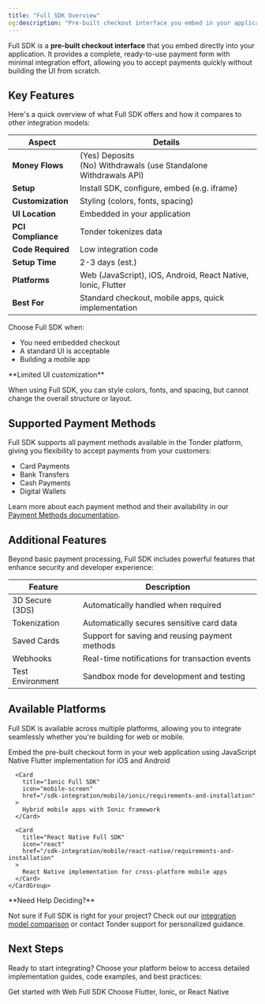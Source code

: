```yaml
---
title: "Full SDK Overview"
og:description: "Pre-built checkout interface you embed in your application"
---
```


Full SDK is a **pre-built checkout interface** that you embed directly into your application. It provides a complete, ready-to-use payment form with minimal integration effort, allowing you to accept payments quickly without building the UI from scratch.

## Key Features

Here's a quick overview of what Full SDK offers and how it compares to other integration models:

| Aspect             | Details                                                      |
| ------------------ | ------------------------------------------------------------ |
| **Money Flows**    | (Yes) Deposits<br/>(No) Withdrawals (use Standalone Withdrawals API) |
| **Setup**          | Install SDK, configure, embed (e.g. iframe)                  |
| **Customization**  | Styling (colors, fonts, spacing)                             |
| **UI Location**    | Embedded in your application                                 |
| **PCI Compliance** | Tonder tokenizes data                                        |
| **Code Required**  | Low integration code                                         |
| **Setup Time**     | 2-3 days (est.)                                              |
| **Platforms**      | Web (JavaScript), iOS, Android, React Native, Ionic, Flutter |
| **Best For**       | Standard checkout, mobile apps, quick implementation         |

Choose Full SDK when:

- You need embedded checkout
- A standard UI is acceptable
- Building a mobile app

<Warning>
**Limited UI customization**

When using Full SDK, you can style colors, fonts, and spacing, but cannot change the overall structure or layout.
</Warning>

## Supported Payment Methods

Full SDK supports all payment methods available in the Tonder platform, giving you flexibility to accept payments from your customers:

- Card Payments
- Bank Transfers
- Cash Payments
- Digital Wallets

Learn more about each payment method and their availability in our [Payment Methods documentation](/online-payments/payment-methods).

## Additional Features

Beyond basic payment processing, Full SDK includes powerful features that enhance security and developer experience:

| Feature                      | Description                                      |
| ---------------------------- | ------------------------------------------------ |
| 3D Secure (3DS)              | Automatically handled when required              |
| Tokenization                 | Automatically secures sensitive card data        |
| Saved Cards                  | Support for saving and reusing payment methods   |
| Webhooks                     | Real-time notifications for transaction events   |
| Test Environment             | Sandbox mode for development and testing         |

## Available Platforms

Full SDK is available across multiple platforms, allowing you to integrate seamlessly whether you're building for web or mobile.

<Tabs>
  <Tab title="Web">
    <Card
      title="Web Full SDK"
      icon="browser"
      href="/sdk-integration/web/js-inline/requirements-and-installation"
    >
      Embed the pre-built checkout form in your web application using JavaScript
    </Card>
  </Tab>
  
  <Tab title="Mobile">
    <CardGroup cols={2}>
      <Card
        title="Flutter Full SDK"
        icon="mobile"
        href="/sdk-integration/mobile/flutter/requirements-and-installation"
      >
        Native Flutter implementation for iOS and Android
      </Card>
      
      <Card
        title="Ionic Full SDK"
        icon="mobile-screen"
        href="/sdk-integration/mobile/ionic/requirements-and-installation"
      >
        Hybrid mobile apps with Ionic framework
      </Card>
      
      <Card
        title="React Native Full SDK"
        icon="react"
        href="/sdk-integration/mobile/react-native/requirements-and-installation"
      >
        React Native implementation for cross-platform mobile apps
      </Card>
    </CardGroup>
  </Tab>
</Tabs>

<Info>
**Need Help Deciding?**

Not sure if Full SDK is right for your project? Check out our [integration model comparison](/integration/choose-integration) or contact Tonder support for personalized guidance.
</Info>

## Next Steps

Ready to start integrating? Choose your platform below to access detailed implementation guides, code examples, and best practices:

<CardGroup cols={2}>
  <Card title="Web Full SDK" icon="browser" href="/sdk-integration/web/overview">
    Get started with Web Full SDK
  </Card>
  <Card title="Mobile SDKs" icon="mobile" href="/sdk-integration/mobile/overview">
    Choose Flutter, Ionic, or React Native
  </Card>
</CardGroup>

